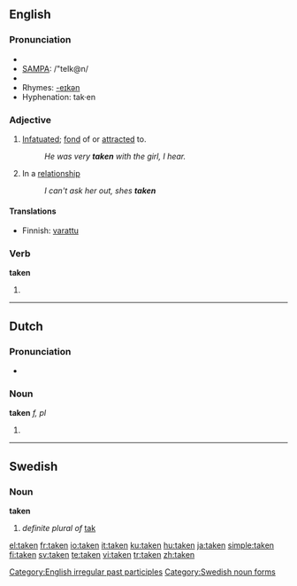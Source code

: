 {{wikipedia|dab=taken (disambiguation)|taken}}
==English==

{{rank|given|hands|turned|239|taken|end|rather|until}}

===Pronunciation===
*{{IPA|/'teɪkən/}}
*[[w:SAMPA|SAMPA]]: /"teIk@n/
*{{audio|en-us-taken.ogg|Audio (US)}}
*Rhymes: [[Rhymes:English:-eɪkən|-eɪkən]]
*Hyphenation: tak·en

===Adjective===
{{en-adj|-}}

# [[infatuated|Infatuated]]; [[fond]] of or [[attracted]] to.
#:''He was very '''taken''' with the girl, I hear.''
#{{informal}} In a [[relationship]]
#:''I can't ask her out, shes '''taken'''''

====Translations====
{{trans-top|Reserved}}
*Finnish: [[varattu]]
{{trans-mid}}
{{trans-bottom}}

===Verb===
'''taken'''

# {{past participle of|[[take]]}}

[[Category:English irregular past participles]]

----

==Dutch==

===Pronunciation===
*{{IPA|/'takən/}}

===Noun===
'''taken''' ''f, pl''

# {{plural of|[[taak]]|lang=Dutch}}

----

==Swedish==

===Noun===
'''taken'''

# ''definite plural of'' [[tak#Swedish|tak]]

[[Category:Swedish noun forms]]

[[el:taken]]
[[fr:taken]]
[[io:taken]]
[[it:taken]]
[[ku:taken]]
[[hu:taken]]
[[ja:taken]]
[[simple:taken]]
[[fi:taken]]
[[sv:taken]]
[[te:taken]]
[[vi:taken]]
[[tr:taken]]
[[zh:taken]]